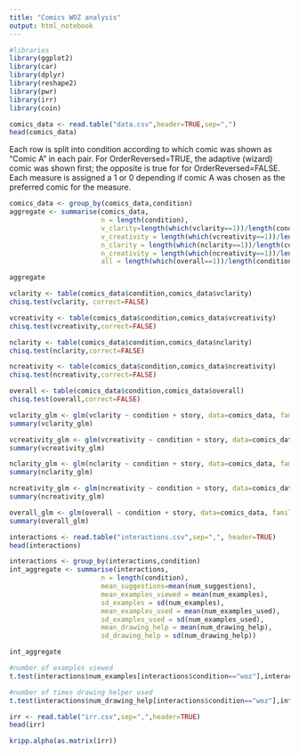 ```yaml
---
title: "Comics WOZ analysis"
output: html_notebook
---
```

```r
#libraries
library(ggplot2)
library(car)
library(dplyr)
library(reshape2)
library(pwr)
library(irr)
library(coin)
```

```r
comics_data <- read.table("data.csv",header=TRUE,sep=",")
head(comics_data)
```
Each row is split into condition according to which comic was shown as "Comic A" in each pair. For OrderReversed=TRUE, the adaptive (wizard) comic was shown first; the opposite is true for for OrderReversed=FALSE. Each measure is assigned a 1 or 0 depending if comic A was chosen as the preferred comic for the measure.
```r
comics_data <- group_by(comics_data,condition)
aggregate <- summarise(comics_data,
                       n = length(condition),
                       v_clarity=length(which(vclarity==1))/length(condition),
                       v_creativity = length(which(vcreativity==1))/length(condition),
                       n_clarity = length(which(nclarity==1))/length(condition),
                       n_creativity = length(which(ncreativity==1))/length(condition),
                       all = length(which(overall==1))/length(condition))

aggregate
```
```r
vclarity <- table(comics_data$condition,comics_data$vclarity)
chisq.test(vclarity, correct=FALSE)

vcreativity <- table(comics_data$condition,comics_data$vcreativity)
chisq.test(vcreativity,correct=FALSE)

nclarity <- table(comics_data$condition,comics_data$nclarity)
chisq.test(nclarity,correct=FALSE)

ncreativity <- table(comics_data$condition,comics_data$ncreativity)
chisq.test(ncreativity,correct=FALSE)

overall <- table(comics_data$condition,comics_data$overall)
chisq.test(overall,correct=FALSE)
```

```r
vclarity_glm <- glm(vclarity ~ condition + story, data=comics_data, family="binomial")
summary(vclarity_glm)
```
```r
vcreativity_glm <- glm(vcreativity ~ condition + story, data=comics_data, family="binomial")
summary(vcreativity_glm)
```
```r
nclarity_glm <- glm(nclarity ~ condition + story, data=comics_data, family="binomial")
summary(nclarity_glm)
```
```r
ncreativity_glm <- glm(ncreativity ~ condition + story, data=comics_data, family="binomial")
summary(ncreativity_glm)
```
```r
overall_glm <- glm(overall ~ condition + story, data=comics_data, family="binomial")
summary(overall_glm)
```
```r
interactions <- read.table("interactions.csv",sep=",", header=TRUE)
head(interactions)
```
```r
interactions <- group_by(interactions,condition)
int_aggregate <- summarise(interactions,
                       n = length(condition),
                       mean_suggestions=mean(num_suggestions),
                       mean_examples_viewed = mean(num_examples),
                       sd_examples = sd(num_examples),
                       mean_examples_used = mean(num_examples_used),
                       sd_examples_used = sd(num_examples_used),
                       mean_drawing_help = mean(num_drawing_help),
                       sd_drawing_help = sd(num_drawing_help))

int_aggregate
```

```r
#number of examples viewed
t.test(interactions$num_examples[interactions$condition=="woz"],interactions$num_examples[interactions$condition=="control"])

#number of times drawing helper used
t.test(interactions$num_drawing_help[interactions$condition=="woz"],interactions$num_drawing_help[interactions$condition=="control"])

```
```r
irr <- read.table("irr.csv",sep=",",header=TRUE)
head(irr)
```
```r
kripp.alpha(as.matrix(irr))
```

